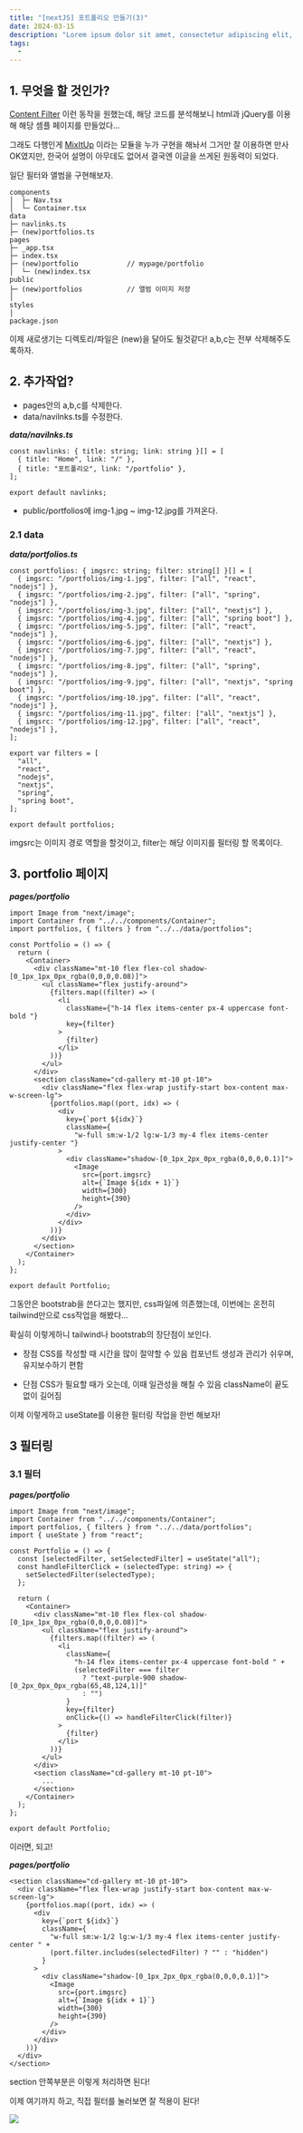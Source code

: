 ```yaml
---
title: "[nextJS] 포트폴리오 만들기(3)"
date: 2024-03-15
description: "Lorem ipsum dolor sit amet, consectetur adipiscing elit, sed do eiusmod tempor incididunt ut labore et dolore magna aliqua. Ut enim ad minim veniam, quis nostrud exercitation ullamco laboris nisi ut aliquip ex ea commodo consequat. Duis aute irure dolor in reprehenderit in voluptate velit esse cillum dolore eu fugiat nulla pariatur. Excepteur sint occaecat cupidatat non proident, sunt in culpa qui officia deserunt mollit anim id est laborum."
tags:
  -
---
```


## 1. 무엇을 할 것인가?

[Content Filter](https://codyhouse.co/demo/content-filter/index.html#0) 이런 동작을 원했는데, 해당 코드를 분석해보니 html과 jQuery를 이용해 해당 셈플 페이지를 만들었다...

그래도 다행인게 [MixItUp](https://www.kunkalabs.com/mixitup/) 이라는 모듈을 누가 구현을 해놔서 그거만 잘 이용하면 만사OK였지만, 한국어 설명이 아무데도 없어서 결국엔 이글을 쓰게된 원동력이 되었다.

일단 필터와 앨범을 구현해보자.

```
components
│  ├─ Nav.tsx
│  └─ Container.tsx
data
├─ navlinks.ts
├─ (new)portfolios.ts
pages
├─ _app.tsx
├─ index.tsx
├─ (new)portfolio            // mypage/portfolio
│  └─ (new)index.tsx
public
├─ (new)portfolios           // 앨범 이미지 저장
│
styles
│
package.json
```

이제 새로생기는 디렉토리/파일은 (new)을 달아도 될것같다!
a,b,c는 전부 삭제해주도록하자.

## 2. 추가작업?

- pages안의 a,b,c를 삭제한다.
- data/navilnks.ts를 수정한다.

_**data/navilnks.ts**_

```
const navlinks: { title: string; link: string }[] = [
  { title: "Home", link: "/" },
  { title: "포트폴리오", link: "/portfolio" },
];

export default navlinks;

```

- public/portfolios에 img-1.jpg ~ img-12.jpg를 가져온다.

### 2.1 data

_**data/portfolios.ts**_

```
const portfolios: { imgsrc: string; filter: string[] }[] = [
  { imgsrc: "/portfolios/img-1.jpg", filter: ["all", "react", "nodejs"] },
  { imgsrc: "/portfolios/img-2.jpg", filter: ["all", "spring", "nodejs"] },
  { imgsrc: "/portfolios/img-3.jpg", filter: ["all", "nextjs"] },
  { imgsrc: "/portfolios/img-4.jpg", filter: ["all", "spring boot"] },
  { imgsrc: "/portfolios/img-5.jpg", filter: ["all", "react", "nodejs"] },
  { imgsrc: "/portfolios/img-6.jpg", filter: ["all", "nextjs"] },
  { imgsrc: "/portfolios/img-7.jpg", filter: ["all", "react", "nodejs"] },
  { imgsrc: "/portfolios/img-8.jpg", filter: ["all", "spring", "nodejs"] },
  { imgsrc: "/portfolios/img-9.jpg", filter: ["all", "nextjs", "spring boot"] },
  { imgsrc: "/portfolios/img-10.jpg", filter: ["all", "react", "nodejs"] },
  { imgsrc: "/portfolios/img-11.jpg", filter: ["all", "nextjs"] },
  { imgsrc: "/portfolios/img-12.jpg", filter: ["all", "react", "nodejs"] },
];

export var filters = [
  "all",
  "react",
  "nodejs",
  "nextjs",
  "spring",
  "spring boot",
];

export default portfolios;

```

imgsrc는 이미지 경로 역할을 할것이고, filter는 해당 이미지를 필터링 할 목록이다.

## 3. portfolio 페이지

_**pages/portfolio**_

```
import Image from "next/image";
import Container from "../../components/Container";
import portfolios, { filters } from "../../data/portfolios";

const Portfolio = () => {
  return (
    <Container>
      <div className="mt-10 flex flex-col shadow-[0_1px_1px_0px_rgba(0,0,0,0.08)]">
        <ul className="flex justify-around">
          {filters.map((filter) => (
            <li
              className={"h-14 flex items-center px-4 uppercase font-bold "}
              key={filter}
            >
              {filter}
            </li>
          ))}
        </ul>
      </div>
      <section className="cd-gallery mt-10 pt-10">
        <div className="flex flex-wrap justify-start box-content max-w-screen-lg">
          {portfolios.map((port, idx) => (
            <div
              key={`port ${idx}`}
              className={
                "w-full sm:w-1/2 lg:w-1/3 my-4 flex items-center justify-center "}
            >
              <div className="shadow-[0_1px_2px_0px_rgba(0,0,0,0.1)]">
                <Image
                  src={port.imgsrc}
                  alt={`Image ${idx + 1}`}
                  width={300}
                  height={390}
                />
              </div>
            </div>
          ))}
        </div>
      </section>
    </Container>
  );
};

export default Portfolio;

```

그동안은 bootstrab을 쓴다고는 했지만, css파일에 의존했는데, 이번에는 온전히 tailwind만으로 css작업을 해봤다...

확실히 이렇게하니 tailwind나 bootstrab의 장단점이 보인다.

- 장점
  CSS를 작성할 때 시간을 많이 절약할 수 있음
  컴포넌트 생성과 관리가 쉬우며, 유지보수하기 편함

- 단점
  CSS가 필요할 때가 오는데, 이때 일관성을 해칠 수 있음
  className이 끝도없이 길어짐

이제 이렇게하고 useState를 이용한 필터링 작업을 한번 해보자!

## 3 필터링

### 3.1 필터

_**pages/portfolio**_

```
import Image from "next/image";
import Container from "../../components/Container";
import portfolios, { filters } from "../../data/portfolios";
import { useState } from "react";

const Portfolio = () => {
  const [selectedFilter, setSelectedFilter] = useState("all");
  const handleFilterClick = (selectedType: string) => {
    setSelectedFilter(selectedType);
  };

  return (
    <Container>
      <div className="mt-10 flex flex-col shadow-[0_1px_1px_0px_rgba(0,0,0,0.08)]">
        <ul className="flex justify-around">
          {filters.map((filter) => (
            <li
              className={
                "h-14 flex items-center px-4 uppercase font-bold " +
                (selectedFilter === filter
                  ? "text-purple-900 shadow-[0_2px_0px_0px_rgba(65,48,124,1)]"
                  : "")
              }
              key={filter}
              onClick={() => handleFilterClick(filter)}
            >
              {filter}
            </li>
          ))}
        </ul>
      </div>
      <section className="cd-gallery mt-10 pt-10">
        ...
      </section>
    </Container>
  );
};

export default Portfolio;

```

이러면, 되고!

_**pages/portfolio**_

```
<section className="cd-gallery mt-10 pt-10">
  <div className="flex flex-wrap justify-start box-content max-w-screen-lg">
    {portfolios.map((port, idx) => (
      <div
        key={`port ${idx}`}
        className={
          "w-full sm:w-1/2 lg:w-1/3 my-4 flex items-center justify-center " +
          (port.filter.includes(selectedFilter) ? "" : "hidden")
        }
      >
        <div className="shadow-[0_1px_2px_0px_rgba(0,0,0,0.1)]">
          <Image
            src={port.imgsrc}
            alt={`Image ${idx + 1}`}
            width={300}
            height={390}
          />
        </div>
      </div>
    ))}
  </div>
</section>
```

section 안쪽부분은 이렇게 처리하면 된다!

이제 여기까지 하고, 직접 필터를 눌러보면 잘 적용이 된다!

![](https://velog.velcdn.com/images/nabongsun/post/168bca94-e7fb-4058-8e1e-e0ca04fe4b06/image.png)

